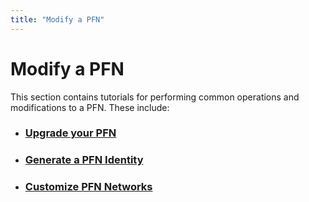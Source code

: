 ```yaml
---
title: "Modify a PFN"
---
```


# Modify a PFN

This section contains tutorials for performing common operations and modifications to a PFN. These include:

- ### [Upgrade your PFN](./modify/update-fullnode-with-new-releases.mdx)
- ### [Generate a PFN Identity](./modify/network-identity-fullnode.mdx)
- ### [Customize PFN Networks](./modify/fullnode-network-connections.mdx)

